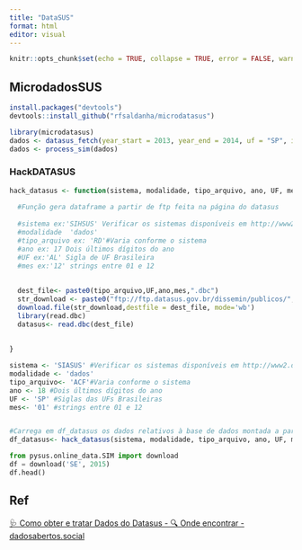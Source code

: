 ```yaml
---
title: "DataSUS"
format: html
editor: visual
---
```


```r
knitr::opts_chunk$set(echo = TRUE, collapse = TRUE, error = FALSE, warning = FALSE, message = FALSE)
```

## MicrodadosSUS

```r
install.packages("devtools")
devtools::install_github("rfsaldanha/microdatasus")

library(microdatasus)
dados <- datasus_fetch(year_start = 2013, year_end = 2014, uf = "SP", information_system = "SIM-DO")
dados <- process_sim(dados)
```

### HackDATASUS

```r
hack_datasus <- function(sistema, modalidade, tipo_arquivo, ano, UF, mes){
  
  #Função gera dataframe a partir de ftp feita na página do datasus
  
  #sistema ex:'SIHSUS' Verificar os sistemas disponíveis em http://www2.datasus.gov.br/DATASUS/index.php?area=0901&item=1
  #modalidade  'dados'
  #tipo_arquivo ex: 'RD'#Varia conforme o sistema
  #ano ex: 17 Dois últimos dígitos do ano 
  #UF ex:'AL' Sigla de UF Brasileira
  #mes ex:'12' strings entre 01 e 12
  
  
  dest_file<- paste0(tipo_arquivo,UF,ano,mes,".dbc")
  str_download <- paste0("ftp://ftp.datasus.gov.br/dissemin/publicos/",sistema,"/","200801","_/",modalidade,"/",tipo_arquivo,UF,ano,mes,".dbc")
  download.file(str_download,destfile = dest_file, mode='wb')
  library(read.dbc)
  datasus<- read.dbc(dest_file)
  
  
}

sistema <- 'SIASUS' #Verificar os sistemas disponíveis em http://www2.datasus.gov.br/DATASUS/index.php?area=0901&item=1
modalidade <- 'dados'
tipo_arquivo<- 'ACF'#Varia conforme o sistema
ano <- 18 #Dois últimos dígitos do ano 
UF <- 'SP' #Siglas das UFs Brasileiras
mes<- '01' #strings entre 01 e 12


#Carrega em df_datasus os dados relativos à base de dados montada a partir dos parãmetros
df_datasus<- hack_datasus(sistema, modalidade, tipo_arquivo, ano, UF, mes)
```

```python
from pysus.online_data.SIM import download
df = download('SE', 2015)
df.head()
```

## Ref

[🩺 Como obter e tratar Dados do Datasus - 🔍 Onde encontrar - dadosabertos.social](https://dadosabertos.social/t/como-obter-e-tratar-dados-do-datasus/66/31)
